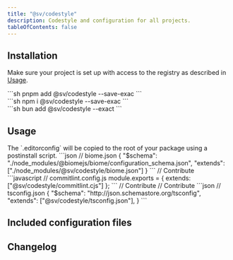 ```yaml
---
title: "@sv/codestyle"
description: Codestyle and configuration for all projects.
tableOfContents: false
---
```



## Installation

Make sure your project is set up with access to the registry as described in [Usage](/sv-frontend-library/mono/usage#configure-package-registry).

<Command>
  <div slot="pnpm">
    ```sh
    pnpm add @sv/codestyle --save-exac
    ```
  </div>
  <div slot="npm">
    ```sh
    npm i @sv/codestyle --save-exac
    ```
  </div>
  <div slot="bun">
    ```sh
    bun add @sv/codestyle --exact
    ```
  </div>
</Command>

## Usage

<Tabs>
  <TabItem label="editorconfig">
    The `.editorconfig` will be copied to the root of your package using a postinstall script.
  </TabItem>
  <TabItem label="biome">
    ```json
    // biome.json
    {
      "$schema": "./node_modules/@biomejs/biome/configuration_schema.json",
      "extends": ["./node_modules/@sv/codestyle/biome.json"]
    }
    ```
  </TabItem>
  <TabItem label="prettier">
    // Contribute
  </TabItem>
  <TabItem label="commitlint">
    ```javascript
    // commitlint.config.js
    module.exports = {
      extends: ["@sv/codestyle/commitlint.cjs"]
    };
    ```
  </TabItem>
  <TabItem label="eslint">
    // Contribute
  </TabItem>
  <TabItem label="stylelint">
    // Contribute
  </TabItem>
  <TabItem label="tsconfig">
    ```json
    // tsconfig.json
    {
      "$schema": "http://json.schemastore.org/tsconfig",
      "extends": ["@sv/codestyle/tsconfig.json"],
    }
    ```
  </TabItem>
</Tabs>


## Included configuration files

<Tabs>
  <TabItem label=".editorconfig">
    <File file="../packages/codestyle/.editorconfig" />
  </TabItem>
  <TabItem label="biome.json">
    <File file="../packages/codestyle/biome.json" />
  </TabItem>
  <TabItem label=".prettierrc.json">
    <File file="../packages/codestyle/.prettierrc.json" />
  </TabItem>
  <TabItem label="commitlint.cjs">
    <File file="../packages/codestyle/commitlint.cjs" />
  </TabItem>
  <TabItem label="eslint.json">
    <File file="../packages/codestyle/eslint.json" />
  </TabItem>
  <TabItem label="stylelint.config.cjs">
    <File file="../packages/codestyle/stylelint.config.cjs" />
  </TabItem>
  <TabItem label="tsconfig.json">
    <File file="../packages/codestyle/tsconfig.json" />
  </TabItem>
</Tabs>

## Changelog

<Changelog />
